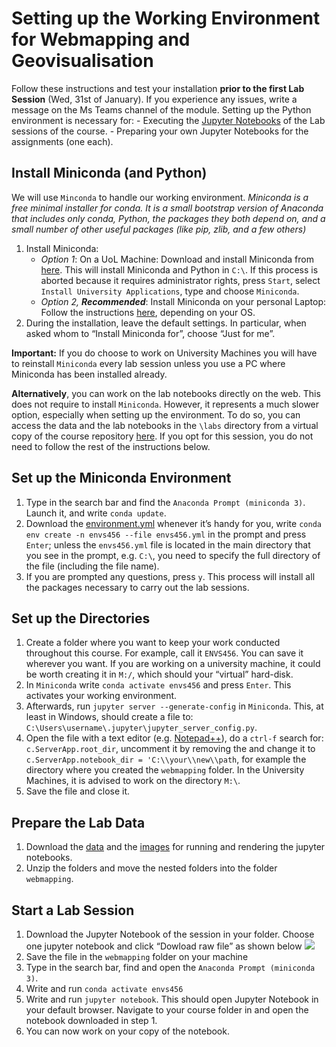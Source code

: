 ﻿# Setting up the Working Environment for Webmapping and Geovisualisation {.unnumbered}

Follow these instructions and test your installation **prior to the first Lab Session** (Wed, 31st of January). If you experience any issues, write a message on the Ms Teams channel of the module.
Setting up the Python environment is necessary for:
- Executing the [Jupyter Notebooks](https://docs.jupyter.org/en/latest/) of the Lab sessions of the course.
- Preparing your own Jupyter Notebooks for the assignments (one each).

## Install Miniconda (and Python)
We will use `Minconda` to handle our working environment. *Miniconda is a free minimal installer for conda. It is a small bootstrap version of Anaconda that includes only conda, Python, the packages they both depend on, and a small number of other useful packages (like pip, zlib, and a few others)*

1. Install Miniconda:
	- *Option 1*: On a UoL Machine: Download and install Miniconda from [here](https://repo.anaconda.com/miniconda/Miniconda3-latest-Windows-x86_64.exe). This will install Miniconda and Python in `C:\`. If this process is aborted because it requires administrator rights, press `Start`, select `Install University Applications`, type and choose `Miniconda`.
	- *Option 2, **Recommended***: Install Miniconda on your personal Laptop: Follow the instructions [here](https://docs.conda.io/projects/miniconda/en/latest/miniconda-install.html), depending on your OS. 
2. During the installation, leave the default settings. In particular, when asked whom to "Install Miniconda for", choose "Just for me".

**Important:** If you do choose to work on University Machines you will have to reinstall `Miniconda` every lab session unless you use a PC where Miniconda has been installed already. 

**Alternatively**, you can work on the lab notebooks directly on the web. This does not require to install `Miniconda`. However, it represents a much slower option, especially when setting up the environment. To do so, you can access the data and the lab notebooks in the `\labs` directory from a virtual copy of the course repository [here](https://mybinder.org/v2/gh/GDSL-UL/wma/HEAD). If you opt for this session, you do not need to follow the rest of the instructions below.

## Set up the Miniconda Environment
1. Type in the search bar and find the `Anaconda Prompt (miniconda 3)`. Launch it, and write `conda update`.
2. Download the [environment.yml](https://github.com/GDSL-UL/wma/blob/main/envs456.yml) whenever it's handy for you, write  `conda env create -n envs456 --file envs456.yml` in the prompt and press `Enter`; unless the `envs456.yml` file is located in the main directory that you see in the prompt, e.g. `C:\`, you need to specify the full directory of the file (including the file name).
3. If you are prompted any questions, press `y`. This process will install all the packages necessary to carry out the lab sessions.

## Set up the Directories

1. Create a folder where you want to keep your work conducted throughout this course. For example, call it `ENVS456`. You can save it wherever you want. If you are working on a university machine, it could be worth creating it in `M:/`, which should your "virtual" hard-disk.
2. In `Miniconda` write `conda activate envs456` and press `Enter`. This activates your working environment.
3. Afterwards, run `jupyter server --generate-config` in `Miniconda`. This, at least in Windows, should create a file to: `C:\Users\username\.jupyter\jupyter_server_config.py`.
4. Open the file with a text editor (e.g. [Notepad++](https://notepad-plus-plus.org)), do a  `ctrl-f`  search for:  `c.ServerApp.root_dir`, uncomment it by removing the and change it to  `c.ServerApp.notebook_dir = 'C:\\your\\new\\path`, for example the directory where you created the `webmapping` folder. In the University Machines, it is advised to work on the directory `M:\`. 
5. Save the file and close it.

## Prepare the Lab Data
1. Download the [data](https://minhaskamal.github.io/DownGit/#/home?url=https://github.com/GDSL-UL/wma/tree/main/labs/data) and the [images](https://minhaskamal.github.io/DownGit/#/home?url=https://github.com/GDSL-UL/wma/tree/main/labs/img) for running and rendering the jupyter notebooks. 
2. Unzip the folders and move the nested folders into the folder `webmapping`.

## Start a Lab Session
1. Download the Jupyter Notebook of the session in your folder. Choose one jupyter notebook and click "Dowload raw file" as shown below
<img src=img/raw.svg/>
3. Save the file in the `webmapping` folder on your machine
4.  Type in the search bar, find and open the `Anaconda Prompt (miniconda 3)`. 
5. Write and run `conda activate envs456`
6. Write and run `jupyter notebook`. This should open Jupyter Notebook in your default browser. Navigate to your course folder in and open the notebook downloaded in step 1. 
7. You can now work on your copy of the notebook.




